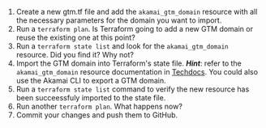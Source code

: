 1. Create a new gtm.tf file and add the `akamai_gtm_domain` resource with all the necessary parameters for the domain you want to import. 
2. Run a `terraform plan`. Is Terraform going to add a new GTM domain or reuse the existing one at this point?
3. Run a `terraform state list` and look for the `akamai_gtm_domain` resource. Did you find it? Why not?
4. Import the GTM domain into Terraform's state file. **_Hint_**: refer to the `akamai_gtm_domain` resource documentation in [Techdocs](https://techdocs.akamai.com/terraform/docs/gtm-rc-domain). You could also use the Akamai CLI to export a GTM domain.
5. Run a `terraform state list` command to verify the new resource has been succeessfuly imported to the state file.
6. Run another `terraform plan`. What happens now?
7. Commit your changes and push them to GitHub. 